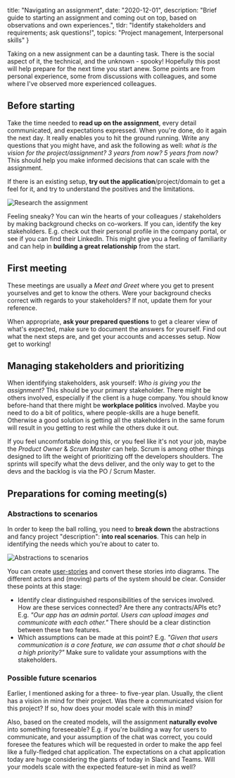 
  title: "Navigating an assignment",
  date: "2020-12-01",
  description: "Brief guide to starting an assignment and coming out on top, based on observations and own experiences.",
  tldr: "Identify stakeholders and requirements; ask questions!",
  topics: "Project management, Interpersonal skills"
}



Taking on a new assignment can be a daunting task. There is the social aspect of it, the technical, and the unknown - spooky! Hopefully this post will help prepare for the next time you start anew. Some points are from personal experience, some from discussions with colleagues, and some where I've observed more experienced colleagues.

## Before starting

Take the time needed to **read up on the assignment**, every detail communicated, and expectations expressed. When you're done, do it again the next day. It really enables you to hit the ground running. Write any questions that you might have, and ask the following as well: _what is the vision for the project/assignment? 3 years from now? 5 years from now?_ This should help you make informed decisions that can scale with the assignment.

If there is an existing setup, **try out the application**/project/domain to get a feel for it, and try to understand the positives and the limitations.

![Research the assignment](/images/new-project-before-starting.svg)

Feeling sneaky? You can win the hearts of your colleagues / stakeholders by making background checks on co-workers. If you can, identify the key stakeholders. E.g. check out their personal profile in the company portal, or see if you can find their LinkedIn. This might give you a feeling of familiarity and can help in **building a great relationship** from the start.

## First meeting

These meetings are usually a _Meet and Greet_ where you get to present yourselves and get to know the others. Were your background checks correct with regards to your stakeholders? If not, update them for your reference.

When appropriate, **ask your prepared questions** to get a clearer view of what's expected, make sure to document the answers for yourself. Find out what the next steps are, and get your accounts and accesses setup. Now get to working!

## Managing stakeholders and prioritizing

When identifying stakeholders, ask yourself: _Who is giving you the assignment?_ This should be your primary stakeholder. There might be others involved, especially if the client is a huge company. You should know before-hand that there might be **workplace politics** involved. Maybe you need to do a bit of politics, where people-skills are a huge benefit. Otherwise a good solution is getting all the stakeholders in the same forum will result in you getting to rest while the others duke it out.

If you feel uncomfortable doing this, or you feel like it's not your job, maybe the _Product Owner_ & _Scrum Master_ can help. Scrum is among other things designed to lift the weight of prioritizing off the developers shoulders. The sprints will specify what the devs deliver, and the only way to get to the devs and the backlog is via the PO / Scrum Master.

## Preparations for coming meeting(s)

### Abstractions to scenarios

In order to keep the ball rolling, you need to **break down** the abstractions and fancy project "description": **into real scenarios**. This can help in identifying the needs which you're about to cater to.

![Abstractions to scenarios](/images/new-project-abstract-to-scenario.svg)

You can create [user-stories](https://en.wikipedia.org/wiki/User_story) and convert these stories into diagrams. The different actors and (moving) parts of the system should be clear. Consider these points at this stage:

- Identify clear distinguished responsibilities of the services involved. How are these services connected? Are there any contracts/APIs etc? E.g. _"Our app has an admin portal. Users can upload images and communicate with each other."_ There should be a clear distinction between these two features.
- Which assumptions can be made at this point? E.g. _"Given that users communication is a core feature, we can assume that a chat should be a high priority?"_ Make sure to validate your assumptions with the stakeholders.

### Possible future scenarios

Earlier, I mentioned asking for a three- to five-year plan. Usually, the client has a vision in mind for their project. Was there a communicated vision for this project? If so, how does your model scale with this in mind?

Also, based on the created models, will the assignment **naturally evolve** into something foreseeable? E.g. if you're building a way for users to communicate, and your assumption of the chat was correct, you could foresee the features which will be requested in order to make the app feel like a fully-fledged chat application. The expectations on a chat application today are huge considering the giants of today in Slack and Teams. Will your models scale with the expected feature-set in mind as well?
